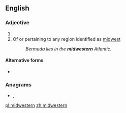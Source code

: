 ==English==

===Adjective===
{{en-adj|-}}

# {{alternative case form of|Midwestern|lang=en}}
# Of or pertaining to any region identified as [[midwest]]
#: ''Bermuda lies in the '''midwestern''' Atlantic.''

====Alternative forms====
* {{sense|of or pertaining to a midwest region}} {{l|en|mid-western}}

===Anagrams===
* {{l|en|stem-winder}}, {{l|en|stemwinder}}

[[pl:midwestern]]
[[zh:midwestern]]